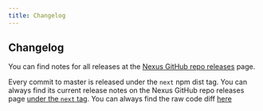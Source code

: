 ```yaml
---
title: Changelog
---
```


## Changelog

You can find notes for all releases at the [Nexus GitHub repo releases](https://github.com/graphql-nexus/nexus/releases) page.

Every commit to master is released under the `next` npm dist tag. You can always find its current release notes on the Nexus GitHub repo releases page [under the `next` tag](https://github.com/graphql-nexus/nexus/releases/tag/next). You can always find the raw code diff [here](https://github.com/graphql-nexus/nexus/compare/latest...next)
